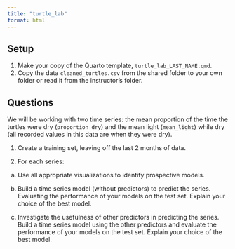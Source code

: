```yaml
---
title: "turtle_lab"
format: html
---
```


## Setup

1.  Make your copy of the Quarto template, `turtle_lab_LAST_NAME.qmd`.
2.  Copy the data `cleaned_turtles.csv` from the shared folder to your own folder or read it from the instructor's folder.

## Questions

We will be working with two time series: the mean proportion of the time the turtles were dry (`proportion dry`) and the mean light (`mean_light`) while dry (all recorded values in this data are when they were dry).

1.  Create a training set, leaving off the last 2 months of data.

2.  For each series:

<!-- -->

a.  Use all appropriate visualizations to identify prospective models.

b.  Build a time series model (without predictors) to predict the series. Evaluating the performance of your models on the test set. Explain your choice of the best model.

c.  Investigate the usefulness of other predictors in predicting the series. Build a time series model using the other predictors and evaluate the performance of your models on the test set. Explain your choice of the best model.
